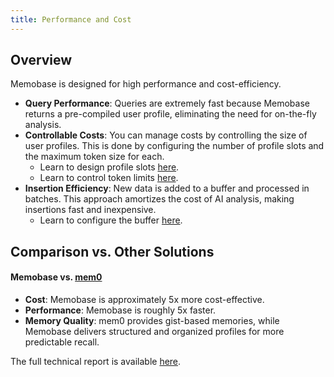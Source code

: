 ```yaml
---
title: Performance and Cost
---
```


## Overview

Memobase is designed for high performance and cost-efficiency.

-   **Query Performance**: Queries are extremely fast because Memobase returns a pre-compiled user profile, eliminating the need for on-the-fly analysis.
-   **Controllable Costs**: You can manage costs by controlling the size of user profiles. This is done by configuring the number of profile slots and the maximum token size for each.
    -   Learn to design profile slots [here](/features/profile/profile_config).
    -   Learn to control token limits [here](/references/cloud_config).
-   **Insertion Efficiency**: New data is added to a buffer and processed in batches. This approach amortizes the cost of AI analysis, making insertions fast and inexpensive.
    -   Learn to configure the buffer [here](/references/cloud_config).

## Comparison vs. Other Solutions

#### Memobase vs. [mem0](https://github.com/mem0ai/mem0)

-   **Cost**: Memobase is approximately 5x more cost-effective.
-   **Performance**: Memobase is roughly 5x faster.
-   **Memory Quality**: mem0 provides gist-based memories, while Memobase delivers structured and organized profiles for more predictable recall.

The full technical report is available [here](https://github.com/memodb-io/memobase/tree/docs/docs/experiments/900-chats).
